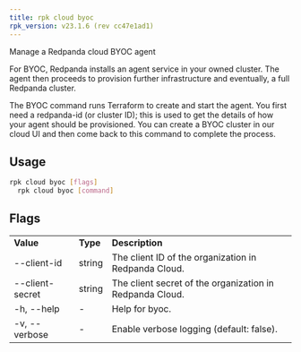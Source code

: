 ```yaml
---
title: rpk cloud byoc
rpk_version: v23.1.6 (rev cc47e1ad1)
---
```


Manage a Redpanda cloud BYOC agent

For BYOC, Redpanda installs an agent service in your owned cluster. The agent
then proceeds to provision further infrastructure and eventually, a full
Redpanda cluster.

The BYOC command runs Terraform to create and start the agent. You first need
a redpanda-id (or cluster ID); this is used to get the details of how your
agent should be provisioned. You can create a BYOC cluster in our cloud UI
and then come back to this command to complete the process.

## Usage

```bash
rpk cloud byoc [flags]
  rpk cloud byoc [command]
```

## Flags

<table>
  <tbody>
    <tr>
      <td>
        <strong>Value</strong>
      </td>
      <td>
        <strong>Type</strong>
      </td>
      <td>
        <strong>Description</strong>
      </td>
    </tr>
    <tr>
      <td>--client-id</td>
      <td>string</td>
      <td>The client ID of the organization in Redpanda Cloud.</td>
    </tr>
    <tr>
      <td>--client-secret</td>
      <td>string</td>
      <td>The client secret of the organization in Redpanda Cloud.</td>
    </tr>
    <tr>
      <td>-h, --help</td>
      <td>-</td>
      <td>Help for byoc.</td>
    </tr>
    <tr>
      <td>-v, --verbose</td>
      <td>-</td>
      <td>Enable verbose logging (default: false).</td>
    </tr>
  </tbody>
</table>
